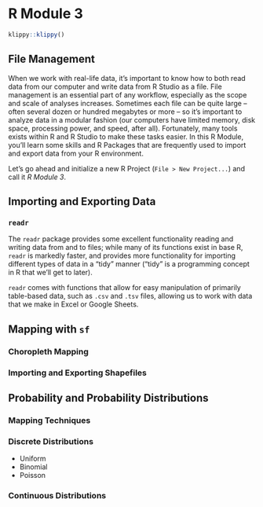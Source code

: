 # R Module 3


```r
klippy::klippy()
```


## File Management

When we work with real-life data, it's important to know how to both read data from our computer and write data from R Studio as a file. File management is an essential part of any workflow, especially as the scope and scale of analyses increases. Sometimes each file can be quite large – often several dozen or hundred megabytes or more – so it's important to analyze data in a modular fashion (our computers have limited memory, disk space, processing power, and speed, after all). Fortunately, many tools exists within R and R Studio to make these tasks easier. In this R Module, you'll learn some skills and R Packages that are frequently used to import and export data from your R environment.

Let's go ahead and initialize a new R Project (`File > New Project...`) and call it *R Module 3*.

## Importing and Exporting Data



### `readr`

The `readr` package provides some excellent functionality reading and writing data from and to files; while many of its functions exist in base R, `readr` is markedly faster, and provides more functionality for importing different types of data in a "tidy" manner ("tidy" is a programming concept in R that we'll get to later).

`readr` comes with functions that allow for easy manipulation of primarily table-based data, such as `.csv` and `.tsv` files, allowing us to work with data that we make in Excel or Google Sheets. 

## Mapping with `sf`

### Choropleth Mapping

### Importing and Exporting Shapefiles


## Probability and Probability Distributions

### Mapping Techniques

### Discrete Distributions

- Uniform
- Binomial
- Poisson

### Continuous Distributions